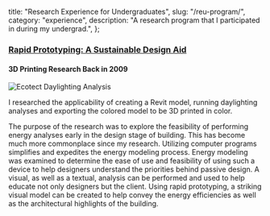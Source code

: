   title: "Research Experience for Undergraduates",
  slug: "/reu-program/",
  category: "experience",
  description: "A research program that I participated in during my undergrad.",
};

### [Rapid Prototyping: A Sustainable Design Aid](https://www.nsf.gov/awardsearch/showAward?AWD_ID=0648845)

#### 3D Printing Research Back in 2009

![Ecotect Daylighting Analysis](/images/engagements/ecotect-example.png)

I researched the applicability of creating a Revit model, running
daylighting analyses and exporting the colored model to be 3D printed in
color.

The purpose of the research was to explore the feasibility of performing
energy analyses early in the design stage of building. This has become
much more commonplace since my research. Utilizing computer programs
simplifies and expedites the energy modeling process. Energy modeling
was examined to determine the ease of use and feasibility of using such
a device to help designers understand the priorities behind passive
design. A visual, as well as a textual, analysis can be performed and
used to help educate not only designers but the client. Using rapid
prototyping, a striking visual model can be created to help convey the
energy efficiencies as well as the architectural highlights of the
building.
